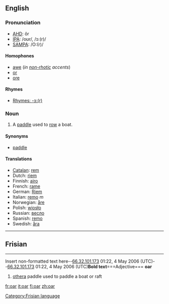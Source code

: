 ==English==

===Pronunciation===
*[[w:AHD|AHD]]: ôr
*[[w:IPA|IPA]]: /oʊr/, /ɔː(r)/
*[[w:SAMPA|SAMPA]]: /O:(r)/

====Homophones====
*[[awe]] (''in [[non-rhotic]] accents'')
*[[or]]
*[[ore]]

====Rhymes====
*[[rhymes:English:-ɔː(r)|Rhymes: -ɔː(r)]]

===Noun===
{{en-noun-reg}}

#A [[paddle]] used to [[row]] a boat.

====Synonyms====
*[[paddle]]

====Translations==== 
*[[Catalan]]: [[rem]] {{m}}
*Dutch: [[riem]]
*Finnish: [[airo]]
*French: [[rame]]
*German: [[Riem]]
*Italian: [[remo]] ''m''
*Norwegian: [[åre]] {{c}}
*Polish: [[wiosło]]
*Russian: [[весло]]
*Spanish: [[remo]] {{m}}
*Swedish: [[åra]] {{c}}

----

==Frisian==
----
<nowiki>Insert non-formatted text here</nowiki>--[[User:66.32.101.173|66.32.101.173]] 01:22, 4 May 2006 (UTC)--[[User:66.32.101.173|66.32.101.173]] 01:22, 4 May 2006 (UTC)'''Bold text'''===Adjective===
'''oar'''

#[[other]]a paddle used to paddle a boat or raft

[[Category:Frisian language]]

[[fr:oar]]
[[it:oar]]
[[fi:oar]]
[[zh:oar]]